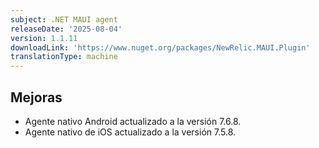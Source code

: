 ```yaml
---
subject: .NET MAUI agent
releaseDate: '2025-08-04'
version: 1.1.11
downloadLink: 'https://www.nuget.org/packages/NewRelic.MAUI.Plugin'
translationType: machine
---
```


## Mejoras

* Agente nativo Android actualizado a la versión 7.6.8.
* Agente nativo de iOS actualizado a la versión 7.5.8.